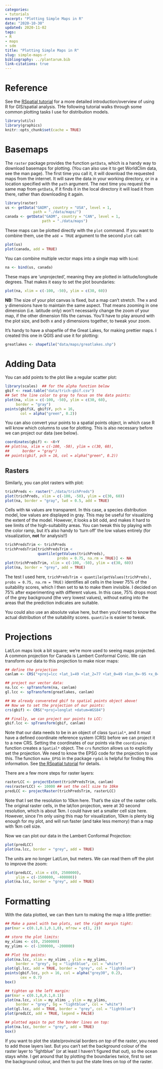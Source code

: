 ```yaml
---
categories: 
- tutorials
excerpt: "Plotting Simple Maps in R"
date: "2020-10-30"
updated: 2020-11-02
tags: 
- R
- maps
- sdm
title: "Plotting Simple Maps in R"
slug: simple-maps-r
bibliography: ../plantarum.bib
link-citations: true
---
```


# Reference

See the [RSpatial
tutorial](https://rspatial.org/raster/spatial/6-crs.html#notation) for a
more detailed introduction/overview of using R for GIS/spatial analysis.
THe following tutorial walks through some common plotting tasks I use for
distribution models.

```R
library(utils)
library(graphics)
knitr::opts_chunk$set(cache = TRUE)
```
# Basemaps

The `raster` package provides the function `getData`, which is a handy way
to download basemaps for plotting. (You can also use it to get WorldClim
data, see the man page). The first time you call it, it will download the
requested maps from the internet. It will save the data in your working
directory, or in a location specified with the `path` argument. The next
time you request the same map from `getData`, if it finds it in the local
directory it will load it from there, rather than downloading it again.

```R
library(raster)
us <- getData("GADM", country = "USA", level = 1,
             path = "./data/maps/")
canada <- getData("GADM", country = "CAN", level = 1,
                 path = "./data/maps")
```

These maps can be plotted directly with the `plot` command. If you want to combine them, use the `add = TRUE` argument to the second `plot` call:

```R
plot(us)
plot(canada, add = TRUE)
```

You can combine multiple vector maps into a single map with `bind`:

```R
na <- bind(us, canada)
```

These maps are 'unprojected', meaning they are plotted in latitude/longitude degrees. That makes it easy to set the plot boundaries:

```R
plot(na, xlim = c(-100, -50), ylim = c(30, 60))
```

**NB:** The size of your plot canvas is fixed, but a map can't stretch. The
x and y dimensions have to maintain the same aspect. That means zooming in
one dimension (i.e. latitude only) won't necessarily change the zoom of
your map, if the other dimension fills the canvas. You'll have to play
around with the plot size, and both x and y dimensions together, to tweak
your zoom.

It's handy to have a shapefile of the Great Lakes, for making prettier
maps. I created this one in QGIS and use it for plotting:

```R
greatlakes <- shapefile("data/maps/greatlakes.shp")
```

# Adding Data

You can add points to the plot like a regular scatter plot:

```R
library(scales)  ## for the alpha function below
gbif <- read.table("data/trich-gbif.csv")
## Set the line color to gray to focus on the data points:
plot(na, xlim = c(-100, -50), ylim = c(30, 60),
     border = "gray")
points(gbif$X, gbif$Y, pch = 16,
       col = alpha("green", 0.2))
```

You can also convert your points to a spatial points object, in which case
R will know which columns to use for plotting. This is also necessary
before we can project our data (see below).

```R
coordinates(gbif) <- ~X+Y
## plot(na, xlim = c(-100, -50), ylim = c(30, 60),
##      border = "gray")
## points(gbif, pch = 16, col = alpha("green", 0.2))
```

## Rasters

Similarly, you can plot rasters with plot:

```R
trichPreds <- raster("./data/trichPreds")
plot(trichPreds, xlim = c(-100, -50), ylim = c(30, 60))
plot(na, border = "gray", lwd = 0.5, add = TRUE)
```

Cells with `NA` values are transparent. In this case, a species
distribution model, low values are displayed in gray. This may be useful
for visualizing the extent of the model. However, it looks a bit odd, and
makes it hard to see limits of the high-suitability areas. You can tweak
this by playing with the color ramp, but it's also handy to 'turn off' the
low values entirely (for visualization, **not** for analysis!!)

```R
trichPredsTrim <- trichPreds
trichPredsTrim[trichPredsTrim <
               quantile(getValues(trichPreds),
                        probs = 0.75, na.rm = TRUE)] <- NA
plot(trichPredsTrim, xlim = c(-100, -50), ylim = c(30, 60))
plot(na, border = "grey", add = TRUE)
```

The test I used here, `trichPredsTrim < quantile(getValues(trichPreds),
probs = 0.75, na.rm = TRUE)` identifies all cells in the lower 75% of the
suitability scores, which I then set to `NA` to make them invisible. I
decided on 75% after experimenting with different values. In this case, 75%
drops most of the grey background (the very lowest values), without eating
into the areas that the prediction indicates are suitable. 

You could also use an absolute value here, but then you'd need to know the
actual distribution of the suitability scores. `quantile` is easier to
tweak.

# Projections

Lat/Lon maps look a bit square; we're more used to seeing maps projected. A
common projection for Canada is Lambert Conformal Conic. We can transform
our data to this projection to make nicer maps:

```R
## define the projection
canlam <- CRS("+proj=lcc +lat_1=49 +lat_2=77 +lat_0=49 +lon_0=-95 +x_0=0 +y_0=0 +datum=NAD83 +units=m +no_defs")

## project our vector data:
na.lcc <- spTransform(na, canlam)
gl.lcc <- spTransform(greatlakes, canlam)

## We already convereted gbif to spatial points object above!
## Now we to set the projection of our points:
crs(gbif) <- CRS("+proj=longlat +datum=WGS84")

## Finally, we can project our points to LCC:
gbif.lcc <- spTransform(gbif, canlam)
```

Note that our data needs to be in an object of class `Spatial*`, and it
must have a defined coordinate reference system (CRS) before we can project
it to a new CRS. Setting the coordinates of our points via the
`coordinates` function creates a `Spatial*` object. The `crs` function
allows us to explicitly set the projection. We need to know the EPSG code
for the projection to use this. The function `make_EPSG` in the package
`rgdal` is helpful for finding this information. See [the RSpatial
tutorial](https://rspatial.org/raster/spatial/6-crs.html#notation) for
details.

There are a few more steps for raster layers:

```R
rasterLCC <- projectExtent(trichPredsTrim, canlam)
res(rasterLCC) <- 10000 ## set the cell size to 10km
predLCC <- projectRaster(trichPredsTrim, rasterLCC)
```

Note that I set the resolution to 10km here. That's the size of the raster
cells. The original raster cells, in the lat/lon projection, were at 30
second resolution, which is about 1km. I could have set a smaller cell
size here. However, since I'm only using this map for visualization, 10km
is plenty big enough for my plot, and will run faster (and take less
memory) than a map with 1km cell size.

Now we can plot our data in the Lambert Conformal Projection:

```R
plot(predLCC)
plot(na.lcc, border = "grey", add = TRUE)
```

The units are no longer Lat/Lon, but meters. We can read them off the plot
to improve the zoom:

```R
plot(predLCC, xlim = c(0, 2500000),
     ylim = c(-1500000, -400000))
plot(na.lcc, border = "grey", add = TRUE)
```

# Formatting

With the data plotted, we can then turn to making the map a little
prettier:

```R
## Make a panel with two plots, set the right margin tight:
par(mar = c(0.1,0.1,0.1,0), mfrow = c(1, 2))

## store the plot limits:
my_xlims <- c(0, 2500000) 
my_ylims <- c(-1300000, -200000)

## Plot the points:
plot(na.lcc, xlim = my_xlims , ylim = my_ylims,
     border = "grey", bg = "lightblue", col = "white")
plot(gl.lcc, add = TRUE, border = "grey", col = "lightblue")
points(gbif.lcc, pch = 16, col = alpha("grey30", 0.2),
       cex = 0.7)
box() 

## tighten up the left margin:
par(mar = c(0.1,0,0.1,0.1))
plot(na.lcc, xlim = my_xlims , ylim = my_ylims,
     border = "grey", bg = "lightblue", col = "white")
plot(gl.lcc, add = TRUE, border = "grey", col = "lightblue")
plot(predLCC, add = TRUE, legend = FALSE)

## plotted again to put the border lines on top:
plot(na.lcc, border = "grey", add = TRUE) 
box()
```

If you want to plot the state/provincial borders *on top* of the raster,
you need to add those layers last. But you can't set the background colour
of the raster layer to "lightblue" (or at least I haven't figured that
out), so the ocean stays white. I get around that by plotting the
boundaries twice, first to set the background colour, and then to put the
state lines on top of the raster.


